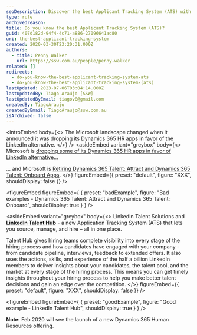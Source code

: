 ```yaml
---
seoDescription: Discover the best Applicant Tracking System (ATS) with LinkedIn Talent Hub, a comprehensive solution for sourcing, managing, and hiring top talent.
type: rule
archivedreason:
title: Do you know the best Applicant Tracking System (ATS)?
guid: 407d182d-94f4-4c71-a886-27096641ad80
uri: the-best-applicant-tracking-system
created: 2020-03-30T23:20:31.000Z
authors:
  - title: Penny Walker
    url: https://ssw.com.au/people/penny-walker
related: []
redirects:
  - do-you-know-the-best-applicant-tracking-system-ats
  - do-you-know-the-best-applicant-tracking-system-(ats)
lastUpdated: 2023-07-06T03:04:14.000Z
lastUpdatedBy: Tiago Araújo [SSW]
lastUpdatedByEmail: tiagov8@gmail.com
createdBy: TiagoAraujo
createdByEmail: TiagoAraujo@ssw.com.au
isArchived: false
---
```


<introEmbed
  body={<>
The Microsoft landscape changed when it announced it was dropping its Dynamics 365 HR apps in favor of the LinkedIn alternative.
  </>}
/>
<asideEmbed
  variant="greybox"
  body={<>
    Microsoft is [dropping some of its Dynamics 365 HR apps in favor of LinkedIn alternative](https://www.zdnet.com/article/microsoft-is-dropping-some-of-its-dynamics-365-hr-apps-in-favor-of-linkedin-alternative/)...

... and Microsoft is [Retiring Dynamics 365 Talent: Attract and Dynamics 365 Talent: Onboard Apps](https://community.dynamics.com/blogs/post/?postid=870c4cb8-4432-4dd5-b19d-03a41a750a86).
  </>}
  figureEmbed={{
    preset: "default",
    figure: "XXX",
    shouldDisplay: false
  }}
/>

<figureEmbed figureEmbed={ {
  preset: "badExample",
  figure: "Bad examples - Dynamics 365 Talent: Attract and Dynamics 365 Talent: Onboard",
  shouldDisplay: true
} } />


<asideEmbed
  variant="greybox"
  body={<>
    LinkedIn Talent Solutions and  **[LinkedIn Talent Hub](https://business.linkedin.com/talent-solutions/talent-hub)** - a new Application Tracking System (ATS) that lets you source, manage, and hire – all in one place.

Talent Hub gives hiring teams complete visibility into every stage of the hiring process and how candidates have engaged with your company - from candidate pipeline, interviews, feedback to extended offers. It also uses the actions, skills, and experience of the half a billion LinkedIn members to deliver insights about your candidates, the talent pool, and the market at every stage of the hiring process. This means you can get timely insights throughout your hiring process to help you make better talent decisions and gain an edge over the competition.
  </>}
  figureEmbed={{
    preset: "default",
    figure: "XXX",
    shouldDisplay: false
  }}
/>

<figureEmbed figureEmbed={ {
  preset: "goodExample",
  figure: "Good example - LinkedIn Talent Hub",
  shouldDisplay: true
} } />


**Note:** Feb 2020 will see the launch of a new Dynamics 365 Human Resources offering.
